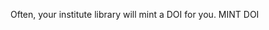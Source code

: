 <!-- Who do researchers talk to, to get a DOI minted? What other information around DOIs do you want to share? Include it below- you can delete the existing text. -->


Often, your institute library will mint a DOI for you.
MINT DOI